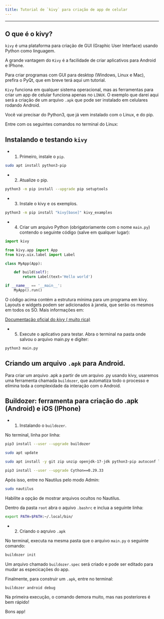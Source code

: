 ```yaml
---
title: Tutorial de `kivy` para criação de app de celular
---
```


---

## O que é o kivy?

`kivy` é uma plataforma para criação de GUI (Graphic User Interface) usando Python como linguagem.  

A grande vantagem do `Kivy` é a facilidade de criar aplicativos para Android e IPhone.  

Para criar programas com GUI para desktop (Windows, Linux e Mac), prefira o PyQt, que em breve terá aqui um tutorial.

`Kivy` funciona em qualquer sistema operacional, mas as ferramentas para criar um app de celular funciona apenas no `LINUX`. O exemplo que darei aqui será a criação de um arquivo `.apk` que pode ser instalado em celulares rodando Android. 

Você vai precisar do Python3, que já vem instalado com o Linux, e do pip.

Entre com os seguintes comandos no terminal do Linux:

## Instalando e testando `kivy`

- 1. Primeiro, instale o `pip`.

```bash
sudo apt install python3-pip
```

- 2. Atualize o pip.

```bash
python3 -m pip install --upgrade pip setuptools
```

- 3. Instale o kivy e os exemplos.

```bash
python3 -m pip install "kivy[base]" kivy_examples
```

- 4. Criar um arquivo Python (obrigatoriamente com o nome `main.py`) contendo o seguinte código (salve em qualquer lugar):

```python
import kivy

from kivy.app import App
from kivy.uix.label import Label

class MyApp(App):

    def build(self):
        return Label(text='Hello world')

if __name__ == '__main__':
    MyApp().run()
```

O código acima contém a estrutura mínima para um programa em kivy. Layouts e widgets podem ser adicionados à janela, que serão os mesmos em todos os SO. Mais informações em:

[Documentação oficial do *kivy* ( muito rica) ](https://kivy.org/doc/stable/)

- 5. Execute o aplicativo para testar. Abra o terminal na pasta onde salvou o arquivo main.py e digiter:

```bash
python3 main.py
```

## Criando um arquivo `.apk` para Android.

Para criar um arquivo .apk a partir de um arquivo .py usando kivy, usaremos uma ferramenta chamada `buildozer`, que automatiza todo o processo e elimina toda a complexidade da interação com o Android.



## Buildozer: ferramenta para criação do .apk (Android) e iOS (IPhone)

- 1. Instalando o `buildozer`.

No terminal, linha por linha:

```bash
pip3 install --user --upgrade buildozer
```

```bash
sudo apt update
```

```bash
sudo apt install -y git zip unzip openjdk-17-jdk python3-pip autoconf libtool pkg-config zlib1g-dev libncurses5-dev libncursesw5-dev libtinfo5 cmake libffi-dev libssl-dev
```

```bash
pip3 install --user --upgrade Cython==0.29.33 
```

Após isso, entre no Nautilus pelo modo Admin:

```bash
sudo nautilus
```

Habilite a opção de mostrar arquivos ocultos no Nautilus.  

Dentro da pasta `root` abra o aquivo `.bashrc` e inclua a seguinte linha:

```bash
export PATH=$PATH:~/.local/bin/
```

- 2. Criando o aqruivo `.apk`

No terminal, executa na mesma pasta que o arquivo `main.py` o seguinte comando: 

```bash
buildozer init
```

Um arquivo chamado `buildozer.spec` será criado e pode ser editado para mudar as especicações do app.

Finalmente, para construir um `.apk`, entre no terminal:

```bash
buildozer android debug
```

Na primeira execução, o comando demora muito, mas nas posteriores é bem rápido!

Bons app!